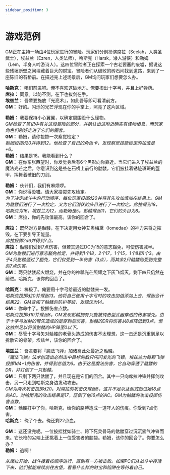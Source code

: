 ```yaml
---
sidebar_position: 3
---
```


# 游戏范例

GM正在主持一场由4位玩家进行的冒险。玩家们分别扮演席拉（Seelah，人类圣武士），埃兹兰（Ezren，人类法师），哈斯克（Harsk，矮人游侠）和勒姆（Lem，半身人吟游诗人）。这四位冒险者正在探索一个古老要塞的废墟，据说这些残垣断壁之间埋藏着巨大的财宝。冒险者们从破败的砖石间找到道路，来到了一座陈旧的石桥前。在描述完上述场景后，GM询问玩家们想要怎么办。

**哈斯克：** 咱们前进吧。俺不喜欢这破地方。俺要掏出十字弓，并且上好弹药。  
**席拉：** 同意。以防不测，在下也拔剑在手。  
**埃兹兰：** 吾辈要施放『光亮术』，如此吾等即可看清前方。  
**GM：** 好的。闪烁的光芒浮现在你的手掌上，照亮了这片区域。

**勒姆：** 我要保持小心翼翼，以确定周围没什么怪物。  
*GM检查了笔记中有关这段冒险的部分，并确认出这附近确实有怪物栖息，而玩家角色们刚好走进了它们的圈套。*  
**GM：** 勒姆，请你投掷一次察觉检定？  
*勒姆投掷d20并得到12。他检查了自己的角色卡，发现察觉技能检定的加值是+6。*  
**勒姆：** 结果是18。我能看到什么？  
**GM：** 在你东张西望时，你发觉身后有6个黑影向你靠近。当它们进入了埃兹兰的魔法光芒之后，你意识到这是些在石桥上前行的骷髅，它们披挂着锈迹斑斑的盔甲，挥舞着破旧的刀剑。

**勒姆：** 伙计们，我们有麻烦啰。  
**GM：** 你说得没错。请大家投掷先攻检定。  
*为了决定战斗中的行动顺序，每位玩家投掷d20并将其先攻加值加在结果上。GM为骷髅们进行了一次检定，又为它们潜伏的头目进行了一次检定。席拉得到18，哈斯克为16，埃兹兰为12，而勒姆是5。骷髅得到11，它们的头目为8。*  
**GM：** 席拉，你的先攻值最高。该你的回合了。

**席拉：** 既然对方是骷髅，在下决定用女神艾奥梅黛（Iomedae）的神力来将之摧毁。在下要引导正能量。  
*席拉投掷2d6并得到7点。*  
**席拉：** 骷髅们受到7点伤害，但若其通过DC为15的意志豁免，可使伤害减半。  
*GM为骷髅们进行意志豁免检定，并得到1个18，2个17，1个15，1个8和1个3。由于4只骷髅通过了豁免，它们仅受到一半伤害（3点），而其余2只骷髅则受到完整的7点伤害。*  
**GM：** 两只骷髅起火燃烧，并在你的神祗光芒照耀之下灰飞烟灭。剩下四只仍然在前进。哈斯克，该你的回合了。

**哈斯克：** 棒极了。俺要用十字弓给最近的骷髅来一发。  
*哈斯克投掷d20并得到13。他将自己使用十字弓时的攻击加值添加上去，得到合计结果22。GM查阅了骷髅的防护等级，发现仅为14。*  
**GM：** 你命中了。投掷伤害点数。  
*哈斯克投掷d10并得到8。GM发现骷髅拥有只能被钝击型武器穿透的伤害减免。由于十字弓发射的弩矢造成的是穿刺型伤害，骷髅的DR将伤害从8点降低到3点，但这依然足以将该骷髅的HP降至0以下。*  
**GM：** 尽管十字弓矢对骷髅的老骨头造成的伤害不太理想，这一击还是沉重到足以拆散它的骨架。埃兹兰，该你的回合了。

**埃兹兰：** 吾辈要将『魔法飞弹』加诸离此处最近之骷髅。  
*『魔法飞弹』法术创造出必然击中目标的数只闪闪发光的飞镖。埃兹兰为每颗飞弹投掷1d4+1的伤害，并得到总值为6。由于这是魔法伤害，它自动穿透了骷髅的DR，并打倒了一只骷髅。*  
**GM：** 只剩下两只骷髅了，并且现在是它们的回合。其中一只向席拉冲锋并挥剑攻击，另一只走到哈斯克身边发动攻击。  
*GM为两次攻击投掷d20。对席拉的攻击仅得到8，这并不足以达到或超过她18点的AC。对哈斯克的攻击结果是17，压倒了他16点的AC。GM为骷髅的攻击投掷伤害点数。*  
**GM：** 骷髅打中了你，哈斯克，给你的胳膊造成一道吓人的伤痕。你受到7点伤害。  
**哈斯克：** 俺了个去。俺还剩22点血。

**GM：** 这还没完呢。一位披挂犹如骑士、跨下死灵骨马的骷髅穿过沉沉雾气冲锋而来。它长枪的尖端上还挑着上一位受害者的脑袋。勒姆，该你的回合了。你要怎么办？  
**勒姆：** 逃啊！

*从席拉开始，战斗接着按顺序进行，直到有一方被击败。如果PC们从战斗中存活下来，他们就能继续前往古堡，看看什么样的财宝和陷阱在等待着自己。*  
